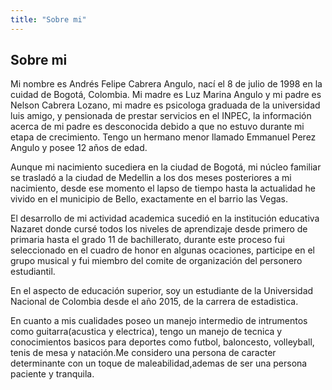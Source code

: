 ```yaml
---
title: "Sobre mi"
---
```


## Sobre mi

Mi nombre es Andrés Felipe Cabrera Angulo, nací el 8 de julio de 1998 en la cuidad de Bogotá, Colombia.
Mi madre es Luz Marina Angulo y mi padre es Nelson Cabrera Lozano, mi madre es psicologa graduada de la universidad luis amigo, y pensionada de prestar servicios en el INPEC, la información acerca de mi padre es desconocida debido a que no estuvo durante mi etapa de crecimiento. Tengo un hermano menor llamado Emmanuel Perez Angulo y posee 12 años de edad.

Aunque mi nacimiento sucediera en la ciudad de Bogotá, mi núcleo familiar se trasladó a la ciudad de Medellin a los dos meses posteriores a mi nacimiento, desde ese momento el lapso de tiempo hasta la actualidad he vivido en el municipio de Bello, exactamente en el barrio las Vegas.

El desarrollo de mi actividad academica sucedió en la institución educativa Nazaret donde cursé todos los niveles de aprendizaje desde primero de primaria hasta el grado 11 de bachillerato, durante este proceso fui seleccionado en el cuadro de honor en algunas ocaciones, participe en el grupo musical y fui miembro del comite de organización del personero estudiantil.

En el aspecto de educación superior, soy un estudiante de la Universidad Nacional de Colombia desde el año 2015, de la carrera de estadistica.

En cuanto a mis cualidades poseo un manejo intermedio de intrumentos como guitarra(acustica y electrica), tengo un manejo de tecnica y conocimientos basicos para deportes como futbol, baloncesto, volleyball, tenis de mesa y natación.Me considero una persona de caracter determinante con un toque de maleabilidad,ademas de ser una persona paciente y tranquila. 